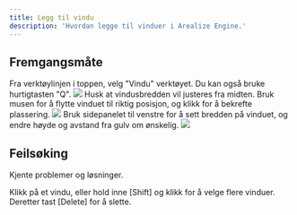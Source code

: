 ```yaml
---
title: Legg til vindu
description: 'Hvordan legge til vinduer i Arealize Engine.'
---
```



## Fremgangsmåte

<Steps>
  <Step title="Velg vindu-verktøyet">
    Fra verktøylinjen i toppen, velg "Vindu" verktøyet.
    <Tip>
      Du kan også bruke hurtigtasten "Q".
    </Tip>
    <Frame type="glass">
        <img src="/images/engine/verktøy/legg-til-vindu/steg-1.png" />
    </Frame>
  </Step>
  <Step title="Plasser vinduet">
    <Info>
      Husk at vindusbredden vil justeres fra midten.
    </Info>
    Bruk musen for å flytte vinduet til riktig posisjon, og klikk for å bekrefte plassering.
    <Frame type="glass">
        <img src="/images/engine/verktøy/legg-til-vindu/steg-2.png" />
    </Frame>
  </Step>
  <Step title="Konfigurer vinduet">
    Bruk sidepanelet til venstre for å sett bredden på vinduet, og endre høyde og avstand fra gulv om ønskelig.
    <Frame type="glass">
        <img src="/images/engine/verktøy/legg-til-vindu/steg-3.png" />
    </Frame>
  </Step>
</Steps>

## Feilsøking

Kjente problemer og løsninger.

<AccordionGroup>
  <Accordion title="Hvordan sletter jeg et vindu?">
    Klikk på et vindu, eller hold inne [Shift] og klikk for å velge flere vinduer. Deretter tast [Delete] for å slette.
  </Accordion>
</AccordionGroup>